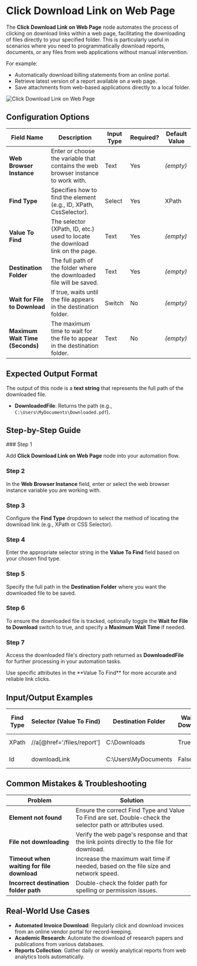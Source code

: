 
# Click Download Link on Web Page

The **Click Download Link on Web Page** node automates the process of clicking on download links within a web page, facilitating the downloading of files directly to your specified folder. This is particularly useful in scenarios where you need to programmatically download reports, documents, or any files from web applications without manual intervention.

For example:

- Automatically download billing statements from an online portal.
- Retrieve latest version of a report available on a web page.
- Save attachments from web-based applications directly to a local folder.

![Click Download Link on Web Page](./click-download-link-on-web-page.png)

## Configuration Options

| Field Name                      | Description                                                                       | Input Type | Required? | Default Value |
| ------------------------------- | --------------------------------------------------------------------------------- | ---------- | --------- | ------------- |
| **Web Browser Instance**        | Enter or choose the variable that contains the web browser instance to work with. | Text       | Yes       | _(empty)_     |
| **Find Type**                   | Specifies how to find the element (e.g., ID, XPath, CssSelector).                 | Select     | Yes       | XPath         |
| **Value To Find**               | The selector (XPath, ID, etc.) used to locate the download link on the page.      | Text       | Yes       | _(empty)_     |
| **Destination Folder**          | The full path of the folder where the downloaded file will be saved.              | Text       | Yes       | _(empty)_     |
| **Wait for File to Download**   | If true, waits until the file appears in the destination folder.                  | Switch     | No        | _(empty)_     |
| **Maximum Wait Time (Seconds)** | The maximum time to wait for the file to appear in the destination folder.        | Text       | No        | _(empty)_     |

## Expected Output Format

The output of this node is a **text string** that represents the full path of the downloaded file.

- **DownloadedFile**: Returns the path (e.g., `C:\Users\MyDocuments\Downloaded.pdf`).

## Step-by-Step Guide

<Steps>
### Step 1

Add **Click Download Link on Web Page** node into your automation flow.

### Step 2

In the **Web Browser Instance** field, enter or select the web browser instance variable you are working with.

### Step 3

Configure the **Find Type** dropdown to select the method of locating the download link (e.g., XPath or CSS Selector).

### Step 4

Enter the appropriate selector string in the **Value To Find** field based on your chosen find type.

### Step 5

Specify the full path in the **Destination Folder** where you want the downloaded file to be saved.

### Step 6

To ensure the downloaded file is tracked, optionally toggle the **Wait for File to Download** switch to true, and specify a **Maximum Wait Time** if needed.

### Step 7

Access the downloaded file's directory path returned as **DownloadedFile** for further processing in your automation tasks.

</Steps>

<Callout type="info" title="Tip">
  Use specific attributes in the **Value To Find** for more accurate and
  reliable link clicks.
</Callout>

## Input/Output Examples

| Find Type | Selector (Value To Find)   | Destination Folder   | Wait for Download | Max Wait Time | Output (Downloaded File)                 | Output Type |
| --------- | -------------------------- | -------------------- | ----------------- | ------------- | ---------------------------------------- | ----------- |
| XPath     | //a[@href='/files/report'] | C:\Downloads         | True              | 60            | C:\Downloads\report.pdf                  | Text String |
| Id        | downloadLink               | C:\Users\MyDocuments | False             | _(n/a)_       | C:\Users\MyDocuments\auto_downloaded.zip | Text String |

## Common Mistakes & Troubleshooting

| Problem                                    | Solution                                                                                                   |
| ------------------------------------------ | ---------------------------------------------------------------------------------------------------------- |
| **Element not found**                      | Ensure the correct Find Type and Value To Find are set. Double-check the selector path or attributes used. |
| **File not downloading**                   | Verify the web page's response and that the link points directly to the file for download.                 |
| **Timeout when waiting for file download** | Increase the maximum wait time if needed, based on the file size and network speed.                        |
| **Incorrect destination folder path**      | Double-check the folder path for spelling or permission issues.                                            |

## Real-World Use Cases

- **Automated Invoice Download**: Regularly click and download invoices from an online vendor portal for record-keeping.
- **Academic Research**: Automate the download of research papers and publications from various databases.
- **Reports Collection**: Gather daily or weekly analytical reports from web analytics tools automatically.

